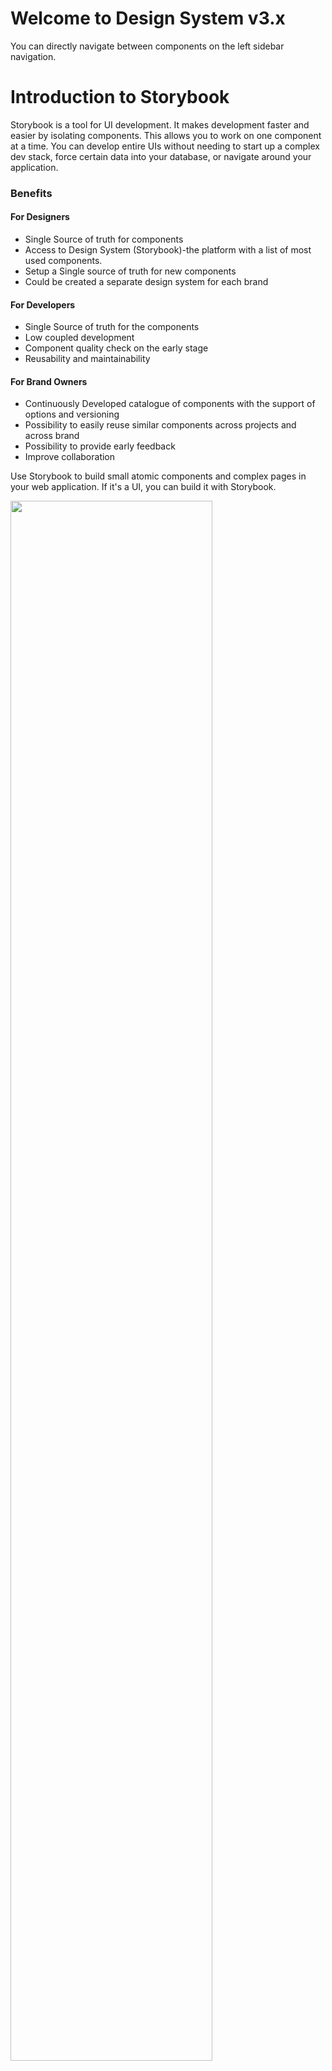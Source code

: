 
<Meta title="Docs/Introduction" />

# Welcome to Design System v3.x

You can directly navigate between components on the left sidebar navigation.

# Introduction to Storybook

Storybook is a tool for UI development. It makes development faster and easier by isolating components. This allows you to work on one component at a time. You can develop entire UIs without needing to start up a complex dev stack, force certain data into your database, or navigate around your application.

### Benefits

#### For Designers
* Single Source of truth for components
* Access to Design System (Storybook)-the platform with a list of most used components.
* Setup a Single source of truth for new components
* Could be created a separate design system for each brand

#### For Developers
* Single Source of truth for the components
* Low coupled development
* Component quality check on the early stage
* Reusability and maintainability

#### For Brand Owners
* Continuously Developed catalogue of components with the support of options and versioning
* Possibility to easily reuse similar components across projects and across brand
* Possibility to provide early feedback
* Improve collaboration

Use Storybook to build small atomic components and complex pages in your web application. If it's a UI, you can build it with Storybook.

[<img src="/docs/intro/storybook-relationship.png" width="80%"/>](/docs/intro/storybook-relationship.png)

Storybook helps you document components for reuse and automatically visually test your components to prevent bugs. Extend Storybook with an ecosystem of addons that help you do things like fine-tune responsive layouts or verify accessibility.

# Atomic design
**What**

The modern design approach to create components from the simplest one to complex.

* Common components approach though the project

**Benefits**

* Extraction of repeated components parts to “Atoms” reusing between components
* Reducing amount of design discrepancies and communications to resolve them

[<img src="/docs/intro/atomic-design.png" width="100%"/>](/docs/intro/atomic-design.png)

## References
- Test site: https://designsystem41502main.dev.oapi.com/ (otskds / OtsukaUAT2021)
- Change log:
    - https://github.com/OAPI-Commercial-IT/theme-blank/releases
    - https://github.com/OAPI-Commercial-IT/emulsify-drupal/releases
    - https://github.com/OAPI-Commercial-IT/emulsify-compound/releases
